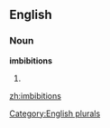 
==English==

===Noun===
'''imbibitions'''

# {{plural of|[[imbibition]]}}

[[Category:English plurals]]

[[zh:imbibitions]]